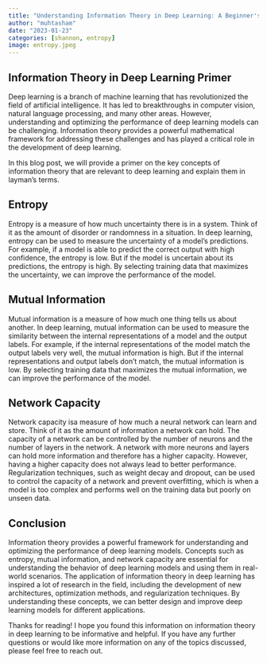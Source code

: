 ```yaml
---
title: "Understanding Information Theory in Deep Learning: A Beginner's Guide"
author: "muhtasham"
date: "2023-01-23"
categories: [shannon, entropy]
image: entropy.jpeg
---
```


## Information Theory in Deep Learning Primer
Deep learning is a branch of machine learning that has revolutionized the field of artificial intelligence. It has led to breakthroughs in computer vision, natural language processing, and many other areas. However, understanding and optimizing the performance of deep learning models can be challenging. Information theory provides a powerful mathematical framework for addressing these challenges and has played a critical role in the development of deep learning.

In this blog post, we will provide a primer on the key concepts of information theory that are relevant to deep learning and explain them in layman's terms.

## Entropy
Entropy is a measure of how much uncertainty there is in a system. Think of it as the amount of disorder or randomness in a situation. In deep learning, entropy can be used to measure the uncertainty of a model's predictions. For example, if a model is able to predict the correct output with high confidence, the entropy is low. But if the model is uncertain about its predictions, the entropy is high. By selecting training data that maximizes the uncertainty, we can improve the performance of the model.

## Mutual Information
Mutual information is a measure of how much one thing tells us about another. In deep learning, mutual information can be used to measure the similarity between the internal representations of a model and the output labels. For example, if the internal representations of the model match the output labels very well, the mutual information is high. But if the internal representations and output labels don’t match, the mutual information is low. By selecting training data that maximizes the mutual information, we can improve the performance of the model.

## Network Capacity
Network capacity isa measure of how much a neural network can learn and store. Think of it as the amount of information a network can hold. The capacity of a network can be controlled by the number of neurons and the number of layers in the network. A network with more neurons and layers can hold more information and therefore has a higher capacity. However, having a higher capacity does not always lead to better performance. Regularization techniques, such as weight decay and dropout, can be used to control the capacity of a network and prevent overfitting, which is when a model is too complex and performs well on the training data but poorly on unseen data.

## Conclusion
Information theory provides a powerful framework for understanding and optimizing the performance of deep learning models. Concepts such as entropy, mutual information, and network capacity are essential for understanding the behavior of deep learning models and using them in real-world scenarios. The application of information theory in deep learning has inspired a lot of research in the field, including the development of new architectures, optimization methods, and regularization techniques. By understanding these concepts, we can better design and improve deep learning models for different applications.

Thanks for reading! I hope you found this information on information theory in deep learning to be informative and helpful. If you have any further questions or would like more information on any of the topics discussed, please feel free to reach out. 


